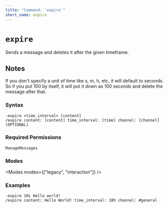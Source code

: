 ```yaml
---
title: "Command: `expire`"
short_name: expire
---
```



# `expire`

Sends a message and deletes it after the given timeframe.

## Notes

If you don't specify a unit of time like s, m, h, etc, it will default to seconds. So if you put 100 by itself, it will put it down as 100 seconds and delete the message after that.

### Syntax

```
-expire <time_interval> [content]
/expire content: [content] time_interval: [time] channel: [channel] (OPTIONAL)
```

### Required Permissions

`ManageMessages`

### Modes

<Modes modes={["legacy", "interaction"]} />

### Examples

```
-expire 10s Hello world!
/expire content: Hello World! time_interval: 10h channel: #general
```
